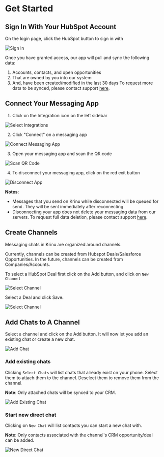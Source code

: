 
# Get Started

## Sign In With Your HubSpot Account

On the login page, click the HubSpot button to sign in with

![Sign In](../public/screenshots/Getting_started_12.png)

Once you have granted access, our app will pull and sync the following data:
1. Accounts, contacts, and open opportunities 
2. That are owned by you into our system
3. And, have been created/modified in the last 30 days
To request more data to be synced, please contact support [here](/).

## Connect Your Messaging App

1. Click on the Integration icon on the left sidebar

![Select Integrations](../public/screenshots/gettingstarted-1.png)

2. Click "Connect" on a messaging app

![Connect Messaging App](../public/screenshots/Gettin_started_13.png)

3. Open your messaging app and scan the QR code

![Scan QR Code](../public/screenshots/Getting_started_14.png)

4. To disconnect your messaging app, click on the red exit button

![Disconnect App](../public/screenshots/gettingstarted-4.png)

**Notes**: 
- Messages that you send on Krinu while disconnected will be queued for send. They will be sent immediately after reconnecting.
- Disconnecting your app does not delete your messaging data from our servers. To request full data deletion, please contact support [here](/).

## Create Channels

Messaging chats in Krinu are organized around channels. 

Currently, channels can be created from Hubspot Deals/Salesforce Opportunities. In the future, channels can be created from Companies/Accounts. 

To select a HubSpot Deal first click on the Add button, and click on `New Channel`

<Image src="/screenshots/add-channel-1.png" alt="Select Channel" width={554} height={330}/>

Select a Deal and click Save.

![Select Channel](../public/screenshots/add-channel-2.png)

## Add Chats to A Channel

Select a channel and click on the Add button. It will now let you add an existing chat or create a new chat.

![Add Chat](../public/screenshots/selectchat-1.png)

### Add existing chats

Clicking `Select Chats` will list chats that already exist on your phone. Select them to attach them to the channel. Deselect them to remove them from the channel.

**Note**: Only attached chats will be synced to your CRM.

![Add Existing Chat](../public/screenshots/selectchat-2.png)

### Start new direct chat

Clicking on `New Chat` will list contacts you can start a new chat with.

**Note**: Only contacts associated with the channel's CRM opportunity/deal can be added.

![New Direct Chat](../public/screenshots/selectchat-3.png)
